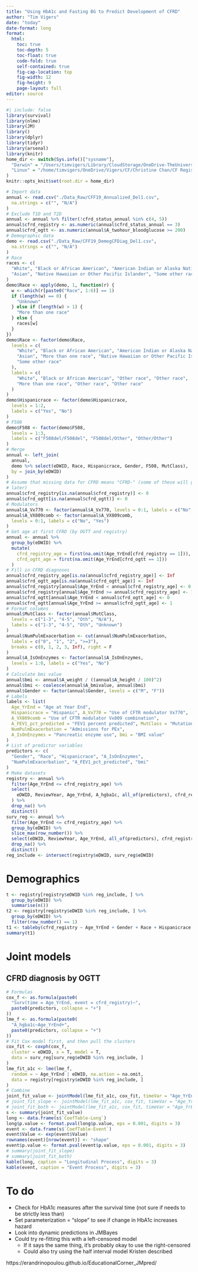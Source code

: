 ```yaml
---
title: "Using HbA1c and Fasting BG to Predict Development of CFRD"
author: "Tim Vigers"
date: "today"
date-format: long
format:
  html:
    toc: true
    toc-depth: 5
    toc-float: true
    code-fold: true
    self-contained: true
    fig-cap-location: top
    fig-width: 12
    fig-height: 9
    page-layout: full
editor: source
---
```


```r
#| include: false
library(survival)
library(nlme)
library(JM)
library()
library(dplyr)
library(tidyr)
library(arsenal)
library(knitr)
home_dir <- switch(Sys.info()["sysname"],
  "Darwin" = "/Users/timvigers/Library/CloudStorage/OneDrive-TheUniversityofColoradoDenver/Vigers/CF/Christine Chan/CF Registry",
  "Linux" = "/home/timvigers/OneDrive/Vigers/CF/Christine Chan/CF Registry"
)
knitr::opts_knit$set(root.dir = home_dir)
```

```r
# Import data
annual <- read.csv("./Data_Raw/CFF19_Annualized_Del1.csv",
  na.strings = c("", "N/A")
)
# Exclude T1D and T2D
annual <- annual %>% filter(!cfrd_status_annual %in% c(4, 5))
annual$cfrd_registry <- as.numeric(annual$cfrd_status_annual == 3)
annual$cfrd_ogtt <- as.numeric(annual$A_twohour_bloodglucose >= 200)
# Demographic data
demo <- read.csv("./Data_Raw/CFF19_DemogCFDiag_Del1.csv",
  na.strings = c("", "N/A")
)
# Race
races <- c(
  "White", "Black or African American", "American Indian or Alaska Native",
  "Asian", "Native Hawaiian or Other Pacific Islander", "Some other race"
)
demo$Race <- apply(demo, 1, function(r) {
  w <- which(r[paste0("Race", 1:6)] == 1)
  if (length(w) == 0) {
    "Unknown"
  } else if (length(w) > 1) {
    "More than one race"
  } else {
    races[w]
  }
})
demo$Race <- factor(demo$Race,
  levels = c(
    "White", "Black or African American", "American Indian or Alaska Native",
    "Asian", "More than one race", "Native Hawaiian or Other Pacific Islander",
    "Some other race"
  ),
  labels = c(
    "White", "Black or African American", "Other race", "Other race",
    "More than one race", "Other race", "Other race"
  )
)
demo$Hispanicrace <- factor(demo$Hispanicrace,
  levels = 1:2,
  labels = c("Yes", "No")
)
# F508
demo$F508 <- factor(demo$F508,
  levels = 1:3,
  labels = c("F508del/F508del", "F508del/Other", "Other/Other")
)
# Merge
annual <- left_join(
  annual,
  demo %>% select(eDWID, Race, Hispanicrace, Gender, F508, MutClass),
  by = join_by(eDWID)
)
# Assume that missing data for CFRD means "CFRD-" (some of these will get filled in
# later)
annual$cfrd_registry[is.na(annual$cfrd_registry)] <- 0
annual$cfrd_ogtt[is.na(annual$cfrd_ogtt)] <- 0
# Modulators
annual$A_Vx770 <- factor(annual$A_Vx770, levels = 0:1, labels = c("No", "Yes"))
annual$A_VX809comb <- factor(annual$A_VX809comb,
  levels = 0:1, labels = c("No", "Yes")
)
# Get age at first CFRD (by OGTT and registry)
annual <- annual %>%
  group_by(eDWID) %>%
  mutate(
    cfrd_registry_age = first(na.omit(Age_YrEnd[cfrd_registry == 1])),
    cfrd_ogtt_age = first(na.omit(Age_YrEnd[cfrd_ogtt == 1]))
  )
# Fill in CFRD diagnoses
annual$cfrd_registry_age[is.na(annual$cfrd_registry_age)] <- Inf
annual$cfrd_ogtt_age[is.na(annual$cfrd_ogtt_age)] <- Inf
annual$cfrd_registry[annual$Age_YrEnd < annual$cfrd_registry_age] <- 0
annual$cfrd_registry[annual$Age_YrEnd >= annual$cfrd_registry_age] <- 1
annual$cfrd_ogtt[annual$Age_YrEnd < annual$cfrd_ogtt_age] <- 0
annual$cfrd_ogtt[annual$Age_YrEnd >= annual$cfrd_ogtt_age] <- 1
# Format columns
annual$MutClass <- factor(annual$MutClass,
  levels = c("1-3", "4-5", "Oth", "N/A"),
  labels = c("1-3", "4-5", "Oth", "Unknown")
)
annual$NumPulmExacerbation <- cut(annual$NumPulmExacerbation,
  labels = c("0", "1", "2", ">=3"),
  breaks = c(0, 1, 2, 3, Inf), right = F
)
annual$A_IsOnEnzymes <- factor(annual$A_IsOnEnzymes,
  levels = 1:0, labels = c("Yes", "No")
)
# Calculate bmi value
annual$bmi <- annual$A_weight / ((annual$A_height / 100)^2)
annual$bmi <- coalesce(annual$A_bmivalue, annual$bmi)
annual$Gender <- factor(annual$Gender, levels = c("M", "F"))
# Labels
labels <- list(
  Age_YrEnd = "Age at Year End",
  Hispanicrace = "Hispanic", A_Vx770 = "Use of CFTR modulator Vx770",
  A_VX809comb = "Use of CFTR modulator Vx809 combination",
  A_FEV1_pct_predicted = "FEV1 percent predicted", MutClass = "Mutation class",
  NumPulmExacerbation = "Admissions for PEx",
  A_IsOnEnzymes = "Pancreatic enzyme use", bmi = "BMI value"
)
# List of predictor variables
predictors <- c(
  "Gender", "Race", "Hispanicrace", "A_IsOnEnzymes",
  "NumPulmExacerbation", "A_FEV1_pct_predicted", "bmi"
)
# Make datasets
registry <- annual %>%
  filter(Age_YrEnd <= cfrd_registry_age) %>%
  select(
    eDWID, ReviewYear, Age_YrEnd, A_hgba1c, all_of(predictors), cfrd_registry
  ) %>%
  drop_na() %>%
  distinct()
surv_reg <- annual %>%
  filter(Age_YrEnd <= cfrd_registry_age) %>%
  group_by(eDWID) %>%
  slice_max(row_number()) %>%
  select(eDWID, ReviewYear, Age_YrEnd, all_of(predictors), cfrd_registry) %>%
  drop_na() %>%
  distinct()
reg_include <- intersect(registry$eDWID, surv_reg$eDWID)
```

# Demographics

```r
t <- registry[registry$eDWID %in% reg_include, ] %>%
  group_by(eDWID) %>%
  summarise(n())
t2 <- registry[registry$eDWID %in% reg_include, ] %>%
  group_by(eDWID) %>%
  filter(row_number() == 1)
t1 <- tableby(cfrd_registry ~ Age_YrEnd + Gender + Race + Hispanicrace + A_IsOnEnzymes + NumPulmExacerbation + A_FEV1_pct_predicted + bmi, data = t2)
summary(t1)
```

# Joint models

## CFRD diagnosis by OGTT

```r
# Formulas
cox_f <- as.formula(paste0(
  "Surv(time = Age_YrEnd, event = cfrd_registry)~",
  paste0(predictors, collapse = "+")
))
lme_f <- as.formula(paste0(
  "A_hgba1c~Age_YrEnd+",
  paste0(predictors, collapse = "+")
))
# Fit Cox model first, and then pull the clusters
cox_fit <- coxph(cox_f,
  cluster = eDWID, x = T, model = T,
  data = surv_reg[surv_reg$eDWID %in% reg_include, ]
)
lme_fit_a1c <- lme(lme_f,
  random = ~ Age_YrEnd | eDWID, na.action = na.omit,
  data = registry[registry$eDWID %in% reg_include, ]
)
# Combine
joint_fit_value <- jointModel(lme_fit_a1c, cox_fit, timeVar = "Age_YrEnd")
# joint_fit_slope <- jointModel(lme_fit_a1c, cox_fit, timeVar = "Age_YrEnd",parameterization ="slope")
# joint_fit_both <- jointModel(lme_fit_a1c, cox_fit, timeVar = "Age_YrEnd",parameterization ="both")
s <- summary(joint_fit_value)
long <- data.frame(s$`CoefTable-Long`)
long$p.value <- format.pval(long$p.value, eps = 0.001, digits = 3)
event <- data.frame(s$`CoefTable-Event`)
event$Value <- exp(event$Value)
rownames(event)[nrow(event)] <- "shape"
event$p.value <- format.pval(event$p.value, eps = 0.001, digits = 3)
# summary(joint_fit_slope)
# summary(joint_fit_both)
kable(long, caption = "Longitudinal Process", digits = 3)
kable(event, caption = "Event Process", digits = 3)
```

# To do

- Check for HbA1c measures after the survival time (not sure if needs to be strictly less than)
- Set parameterization = "slope" to see if change in HbA1c increases hazard 
- Look into dynamic predictions in JMBayes
- Could try re-fitting this with a left-censored model 
  - If it says the same thing, it's probably okay to use the right-censored
  - Could also try using the half interval model Kristen described
  
https://erandrinopoulou.github.io/EducationalCorner_JMpred/
